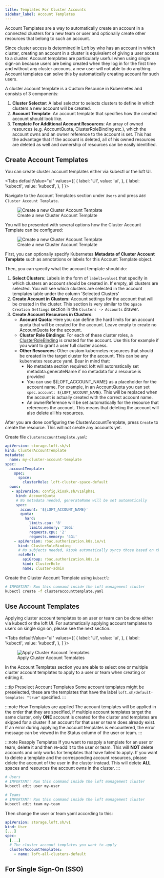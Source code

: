 ```yaml
---
title: Templates For Cluster Accounts
sidebar_label: Account Templates
---
```



Account Templates are a way to automatically create an account in a connected clusters for a new team or user and optionally create other resources that belong to such an account. 

Since cluster access is determined in Loft by who has an account in which cluster, creating an account in a cluster is equivalent of giving a user access to a cluster. Account templates are particularly useful when using single sign-on because users are being created when they log in for the first time and without any cluster accouns, a new user will not able to do anything. Account templates can solve this by automatically creating account for such users.

A cluster account template is a Custom Resource in Kubernetes and consists of 3 components:
1. **Cluster Selector**: A label selector to selects clusters to define in which clusters a new account will be created.
2. **Account Template**: An account template that specifies how the created account should look like.
3. **Template For Additional Account Resources**: An array of owned resources (e.g. AccountQuota, ClusterRoleBinding etc.), which the account owns and an owner reference to the account is set. This has the
advantage that if the account is deleted, all of his owned resources are deleted as well and ownership of resources can be easily identified.


## Create Account Templates

You can create cluster account templates either via kubectl or the loft UI.

<Tabs
  defaultValue="ui"
  values={[
    { label: 'UI', value: 'ui', },
    { label: 'kubectl', value: 'kubectl', },
  ]
}>
<TabItem value="ui">

Navigate to the Account Templates section under `Users` and press `Add Cluster Account Template`.

<figure class="frame">
  <img src="/docs/media/ui/auth/cat-create-01.png" alt="Create a new Cluster Account Template" />
  <figcaption>Create a new Cluster Account Template</figcaption>
</figure>

You will be presented with several options how the Cluster Account Template can be configured:

<figure class="frame">
  <img src="/docs/media/ui/auth/cat-create-02.png" alt="Create a new Cluster Account Template" />
  <figcaption>Create a new Cluster Account Template</figcaption>
</figure>

First, you can optionally specify Kubernetes **Metadata of Cluster Account Template** such as annotations or labels for this Account Template object.

Then, you can specify what the account template should do:
1. **Select Clusters**: Labels in the form of `label1=value1` that specify in which clusters an account should be created in. If empty, all clusters are selected. You will see which clusters are selected in the account templates table under the column 'Selected Clusters'
2. **Create Account in Clusters**: Account settings for the account that will be created in the cluster. This section is very similar to the `Space Creation Settings` section in the `Clusters -> Accounts` drawer.
3. **Create Account Resources in Clusters**:
    - **Account Quota**: Here you can define the hard limits for an account quota that will be created for the account. Leave empty to create no AccountQuota for the account.
    - **Cluster Role Bindings**: For each of these cluster roles, a [ClusterRoleBinding](https://kubernetes.io/docs/reference/access-authn-authz/rbac/#rolebinding-and-clusterrolebinding) is created for the account. Use this for example if you want to grant a user full cluster access.
    - **Other Resources**: Other custom kubernetes resources that should be created in the target cluster for the account. This can be any kubernetes resource yaml. Bear in mind that:
      - No metadata section required: loft will automatically set metadata.generateName if no metadata for a resource is provided
      - You can use ${LOFT_ACCOUNT_NAME} as a placeholder for the account name. For example, in an AccountQuota you can set `spec.account: ${LOFT_ACCOUNT_NAME}`. This will be replaced when the account is actually created with the correct account name.
      - An ownerReference will be set automatically for the resource that references the account. This means that deleting the account will also delete all his resources.

After you are done configuring the ClusterAccountTemplate, press `Create` to create the resource. This will not create any accounts yet.

</TabItem>
<TabItem value="kubectl">

Create file `clusteraccounttemplate.yaml`:
```yaml
apiVersion: storage.loft.sh/v1
kind: ClusterAccountTemplate
metadata:
  name: my-cluster-account-template
spec:
  accountTemplate:
    spec:
      space:
        clusterRole: loft-cluster-space-default
  owns:
   - apiVersion: config.kiosk.sh/v1alpha1
     kind: AccountQuota
     # No metadata needed, generateName will be set automatically
     spec:
       account: '${LOFT_ACCOUNT_NAME}'
       quota:
         hard:
           limits.cpu: '8'
           limits.memory: '16Gi'
           requests.cpu: '2'
           requests.memory: '4Gi'
    - apiVersion: rbac.authorization.k8s.io/v1
      kind: ClusterRoleBinding
      # No subjects needed, kiosk automatically syncs those based on the ownerReference
      roleRef:
        apiGroup: rbac.authorization.k8s.io
        kind: ClusterRole
        name: cluster-admin
```

Create the Cluster Account Template using `kubectl`:
```bash
# IMPORTANT: Run this command inside the loft management cluster
kubectl create -f clusteraccounttemplate.yaml
```

</TabItem>
</Tabs>


## Use Account Templates
Applying cluster account templates to an user or team can be done either via kubectl or the loft UI. For automatically applying account templates to users on single sign on, please see the next section.

<Tabs
  defaultValue="ui"
  values={[
    { label: 'UI', value: 'ui', },
    { label: 'kubectl', value: 'kubectl', },
  ]
}>
<TabItem value="ui">

<figure class="frame">
  <img src="/docs/media/ui/auth/cat-apply.png" alt="Apply Cluster Account Templates" />
  <figcaption>Apply Cluster Account Templates</figcaption>
</figure>

In the Account Templates section you are able to select one or multiple cluster account templates to apply to a user or team when creating or editing it.

:::tip Preselect Account Templates
Some account templates might be preselected, these are the templates that have the label `loft.sh/default-template: "true"` specified.
:::

:::note How Templates are applied
The account templates will be applied in the order that they are specified, if multiple account templates target the same cluster, only **ONE** account is created for the cluster and templates are skipped for a cluster if an account for that user or team does already exist.
If an error during applying the account templates is encountered, the error message can be viewed in the Status column of the user or team.
:::

:::note Reapply Templates
If you want to reapply a template for an user or team, delete it and then re-add it to the user or team. This will **NOT** delete accounts and only works for templates that have failed to apply.
If you want to delete a template and the corresponding account resources, please delete the account of the user in the cluster instead. This will delete **ALL** spaces and resources the account owns in the cluster.
:::

</TabItem>
<TabItem value="kubectl">

```bash
# Users
# IMPORTANT: Run this command inside the loft management cluster
kubectl edit user my-user

# Teams
# IMPORTANT: Run this command inside the loft management cluster
kubectl edit team my-team
```

Then change the user or team yaml according to this:

```yaml
apiVersion: storage.loft.sh/v1
kind: User
[...]
spec:
  [...]
  # The cluster account templates you want to apply
  clusterAccountTemplates:
    - name: loft-all-clusters-default
```

</TabItem>
</Tabs>


## For Single Sign-On (SSO)

<AccountTemplatesForSSOFragment/>